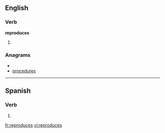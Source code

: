 ==English==

===Verb===
'''reproduces'''

# {{third-person singular of|[[reproduce]]}}

===Anagrams===
* {{alphagram|cdeeoprrsu}}
* [[procedures#English|procedures]]

----

==Spanish==

===Verb===
{{es-verb-form|reproducir}}

# {{es-verb form of|ending=ir|mood=indicative|tense=present|pers=2|formal=no|number=singular|[[reproducir]]}}

[[fr:reproduces]]
[[vi:reproduces]]